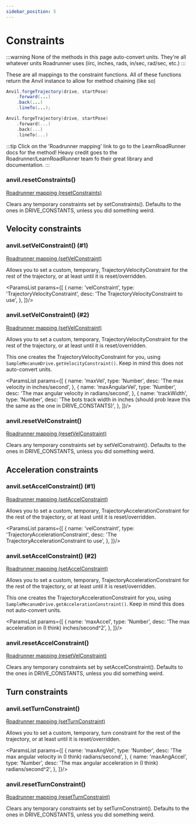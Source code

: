 ```yaml
---
sidebar_position: 5
---
```



# Constraints

:::warning
None of the methods in this page auto-convert units. They're all whatever units Roadrunner uses
(iirc, inches, rads, in/sec, rad/sec, etc.)
:::

These are all mappings to the constraint functions. All of these functions return the Anvil instance
to allow for method chaining (like so)

<Tabs groupId="programming-language">
<TabItem value="java" label="Java">

  ```java
  Anvil.forgeTrajectory(drive, startPose)
      .forward(...)
      .back(...)
      .lineTo(...);
  ```

</TabItem>
<TabItem value="kt" label="Kotlin">

  ```kotlin
  Anvil.forgeTrajectory(drive, startPose)
      .forward(...)
      .back(...)
      .lineTo(...)
  ```

</TabItem>
</Tabs>

:::tip
Click on the 'Roadrunner mapping' link to go to the LearnRoadRunner docs for the method! Heavy credit
goes to the Roadrunner/LearnRoadRunner team fo their great library and documentation.
:::

### anvil.resetConstraints()

[Roadrunner mapping (resetConstraints)](https://learnroadrunner.com/trajectory-sequence.html#resetconstraints)

Clears any temporary constraints set by setConstraints(). Defaults to the ones in DRIVE_CONSTANTS,
unless you did something weird.

## Velocity constraints

### anvil.setVelConstraint() (#1)

[Roadrunner mapping (setVelConstraint)](https://learnroadrunner.com/trajectory-sequence.html#setvelconstraint-trajectoryvelocityconstraint)

Allows you to set a custom, temporary, TrajectoryVelocityConstraint for the rest of the trajectory,
or at least until it is reset/overridden.

<ParamsList params={[
  {
    name: 'velConstraint',
    type: 'TrajectoryVelocityConstraint',
    desc: 'The TrajectoryVelocityConstraint to use',
  },
]}/>

### anvil.setVelConstraint() (#2)

[Roadrunner mapping (setVelConstraint)](https://learnroadrunner.com/trajectory-sequence.html#setvelconstraint-trajectoryvelocityconstraint)

Allows you to set a custom, temporary, TrajectoryVelocityConstraint for the rest of the trajectory,
or at least until it is reset/overridden.

This one creates the TrajectoryVelocityConstraint for you, using `SampleMecanumDrive.getVelocityConstraint()`.
Keep in mind this does not auto-convert units.

<ParamsList params={[
  {
    name: 'maxVel',
    type: 'Number',
    desc: 'The max velocity in inches/second',
  },
  {
    name: 'maxAngularVel',
    type: 'Number',
    desc: 'The max angular velocity in radians/second',
  },
  {
    name: 'trackWidth',
    type: 'Number',
    desc: 'The bots track width in inches (should prob leave this the same as the one in DRIVE_CONSTANTS)',
  },
]}/>

### anvil.resetVelConstraint()

[Roadrunner mapping (resetVelConstraint)](https://learnroadrunner.com/trajectory-sequence.html#resetvelconstraint)

Clears any temporary constraints set by setVelConstraint(). Defaults to the ones in DRIVE_CONSTANTS,
unless you did something weird.

## Acceleration constraints

### anvil.setAccelConstraint() (#1)

[Roadrunner mapping (setAccelConstraint)](https://learnroadrunner.com/trajectory-sequence.html#setaccelconstraint-trajectoryaccelerationconstraint)

Allows you to set a custom, temporary, TrajectoryAccelerationConstraint for the rest of the trajectory,
or at least until it is reset/overridden.

<ParamsList params={[
  {
    name: 'velConstraint',
    type: 'TrajectoryAccelerationConstraint',
    desc: 'The TrajectoryAccelerationConstraint to use',
  },
]}/>

### anvil.setAccelConstraint() (#2)

[Roadrunner mapping (setAccelConstraint)](https://learnroadrunner.com/trajectory-sequence.html#setaccelconstraint-trajectoryaccelerationconstraint)

Allows you to set a custom, temporary, TrajectoryAccelerationConstraint for the rest of the trajectory,
or at least until it is reset/overridden.

This one creates the TrajectoryAccelerationConstraint for you, using `SampleMecanumDrive.getAccelerationConstraint()`.
Keep in mind this does not auto-convert units.

<ParamsList params={[
  {
    name: 'maxAccel',
    type: 'Number',
    desc: 'The max acceleration in (I think) inches/second^2',
  },
]}/>

### anvil.resetAccelConstraint()

[Roadrunner mapping (resetVelConstraint)](https://learnroadrunner.com/trajectory-sequence.html#resetaccelconstraint)

Clears any temporary constraints set by setAccelConstraint(). Defaults to the ones in DRIVE_CONSTANTS,
unless you did something weird.

## Turn constraints

### anvil.setTurnConstraint()

[Roadrunner mapping (setTurnConstraint)](https://learnroadrunner.com/trajectory-sequence.html#setturnconstraint-maxangvel-maxangaccel)

Allows you to set a custom, temporary, turn constraint for the rest of the trajectory,
or at least until it is reset/overridden.

<ParamsList params={[
  {
    name: 'maxAngVel',
    type: 'Number',
    desc: 'The max angular velocity in (I think) radians/second',
  },
  {
    name: 'maxAngAccel',
    type: 'Number',
    desc: 'The max angular acceleration in (I think) radians/second^2',
  },
]}/>

### anvil.resetTurnConstraint()

[Roadrunner mapping (resetTurnConstraint)](https://learnroadrunner.com/trajectory-sequence.html#resetturnconstraint)

Clears any temporary constraints set by setTurnConstraint(). Defaults to the ones in DRIVE_CONSTANTS,
unless you did something weird.
